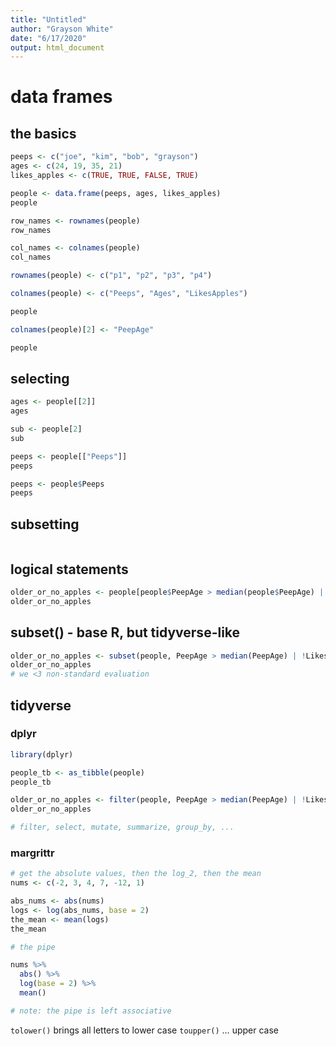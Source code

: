 ```yaml
---
title: "Untitled"
author: "Grayson White"
date: "6/17/2020"
output: html_document
---
```


# data frames
## the basics
```r
peeps <- c("joe", "kim", "bob", "grayson")
ages <- c(24, 19, 35, 21)
likes_apples <- c(TRUE, TRUE, FALSE, TRUE)

people <- data.frame(peeps, ages, likes_apples)
people
```

```r
row_names <- rownames(people)
row_names

col_names <- colnames(people)
col_names

rownames(people) <- c("p1", "p2", "p3", "p4")

colnames(people) <- c("Peeps", "Ages", "LikesApples")

people

colnames(people)[2] <- "PeepAge"

people
```

## selecting

```r
ages <- people[[2]]
ages

sub <- people[2]
sub

peeps <- people[["Peeps"]]
peeps

peeps <- people$Peeps
peeps
```

## subsetting

```r

```

## logical statements

```r
older_or_no_apples <- people[people$PeepAge > median(people$PeepAge) | !people$LikesApples, ]
older_or_no_apples
```

## subset() - base R, but tidyverse-like

```r
older_or_no_apples <- subset(people, PeepAge > median(PeepAge) | !LikesApples)
older_or_no_apples
# we <3 non-standard evaluation
```

## tidyverse 
### dplyr

```r
library(dplyr)

people_tb <- as_tibble(people)
people_tb

older_or_no_apples <- filter(people, PeepAge > median(PeepAge) | !LikesApples)
older_or_no_apples

# filter, select, mutate, summarize, group_by, ...
```

### margrittr

```r
# get the absolute values, then the log_2, then the mean
nums <- c(-2, 3, 4, 7, -12, 1)

abs_nums <- abs(nums)
logs <- log(abs_nums, base = 2)
the_mean <- mean(logs)
the_mean

# the pipe

nums %>%
  abs() %>%
  log(base = 2) %>%
  mean()

# note: the pipe is left associative
```

`tolower()` brings all letters to lower case
`toupper()` ... upper case



